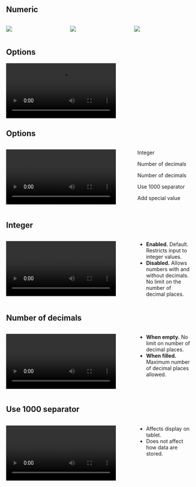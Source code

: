 ## Numeric {.t3}

:::: {.columns}

::: {.column width="33%"}
![](assets/numeric/numeric_papi_example_1.png){fig-align="center"}
:::

::: {.column width="33%" .fragment}
![](assets/numeric/numeric_papi_example_2.png){fig-align="center"}
:::

::: {.column width="33%" .fragment}
![](assets/numeric/numeric_papi_example_3.png){fig-align="center"}
:::

::::

## Options {.t3}

![](assets/numeric/numeric_option_demo.mp4){fig-align="center"}

## Options {.t3}

:::: {.columns}

::: {.column width="70%"}
![](assets/numeric/numeric_capi_option_overview.mp4){fig-align="center"}
:::

::: {.column width="30%"}

::: {.box .box-3}
Integer
:::

::: {.box .box-3}
Number of decimals
:::

::: {.box .box-3}
Number of decimals
:::

::: {.box .box-3}
Use 1000 separator
:::

::: {.box .box-3}
Add special value
:::

:::

::::

## Integer {.t3}

:::: {.columns}

::: {.column width="70%"}
![](assets/numeric/numeric_integer.mp4){fig-align="center"}
:::

::: {.column width="30%"}

- **Enabled.** Default. Restricts input to integer values.
- **Disabled.** Allows numbers with and without decimals. No limit on the number of decimal places.

:::

::::

## Number of decimals {.t3}

:::: {.columns}

::: {.column width="70%"}
![](assets/numeric/numeric_number_of_decimals.mp4){fig-align="center"}
:::

::: {.column width="30%"}

- **When empty.** No limit on number of decimal places.
- **When filled.** Maximum number of decimal places allowed.

:::

::::

## Use 1000 separator {.t3}

:::: {.columns}

::: {.column width="70%"}
![](assets/numeric/numeric_thousand_separator.mp4){fig-align="center"}
:::

::: {.column width="30%"}

- Affects display on tablet.
- Does not affect how data are stored.

:::

::::
